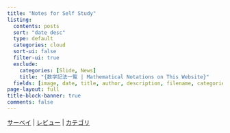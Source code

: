 ```yaml
---
title: "Notes for Self Study"
listing:
  contents: posts
  sort: "date desc"
  type: default
  categories: cloud
  sort-ui: false
  filter-ui: true
  exclude:
    categories: [Slide, News]
    title: "{数学記法一覧 | Mathematical Notations on This Website}"
  fields: [image, date, title, author, description, filename, categories]
page-layout: full
title-block-banner: true
comments: false
---
```


[サーベイ](https://162348.github.io/notes.html#category=Survey) | [レビュー](https://162348.github.io/notes.html#category=Review) | [カテゴリ](static/AllCategories.qmd)
